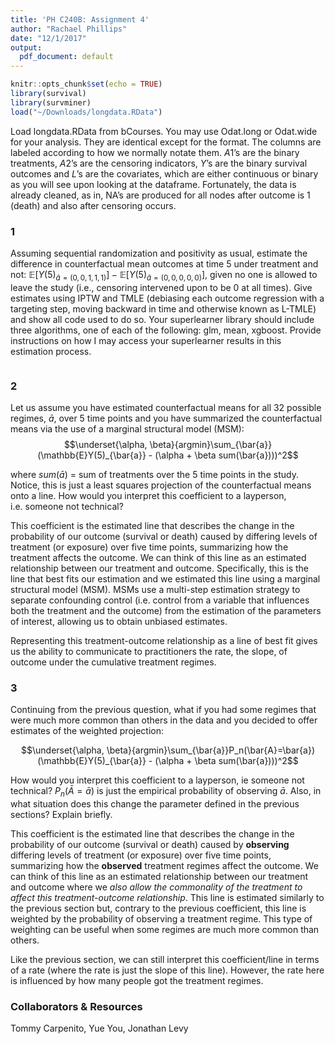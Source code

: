 ```yaml
---
title: 'PH C240B: Assignment 4'
author: "Rachael Phillips"
date: "12/1/2017"
output: 
  pdf_document: default
---
```

```r
knitr::opts_chunk$set(echo = TRUE)
library(survival)
library(survminer)
load("~/Downloads/longdata.RData")
```

Load longdata.RData from bCourses. You may use Odat.long or Odat.wide for your analysis. They are identical except for the format. The columns are labeled according to how we normally notate them. $A1$'s are the binary treatments, $A2$'s are the censoring indicators, $Y$'s are the binary survival outcomes and $L$'s  are the covariates, which are either continuous or binary as you will see upon looking at the dataframe. Fortunately, the data is already cleaned, as in, NA's are produced for all nodes after outcome is 1 (death) and also after censoring occurs.  

### 1

Assuming sequential randomization and positivity as usual, estimate the difference in counterfactual mean outcomes at time 5 under treatment and not: $\mathbb{E}[Y(5)_{\bar{a}=(0,0,1,1,1)}]-\mathbb{E}[Y(5)_{\bar{a}=(0,0,0,0,0)}]$, given no one is allowed to leave the study (i.e., censoring intervened upon to be 0 at all times).  Give estimates using IPTW and TMLE (debiasing each outcome regression with a targeting step, moving backward in time and otherwise known as L-TMLE) and show all code used to do so. Your superlearner library should include three algorithms, one of each of the following: glm, mean, xgboost. Provide instructions on how I may access your superlearner results in this estimation process.

\vspace{.1in}

```r

```

### 2

Let us assume you have estimated counterfactual means for all 32 possible regimes, $\bar{a}$, over 5 time points and you have summarized the counterfactual means via the use of a marginal structural model (MSM): 
$$\underset{\alpha, \beta}{argmin}\sum_{\bar{a}}(\mathbb{E}Y(5)_{\bar{a}} - (\alpha + \beta sum(\bar{a})))^2$$

where $sum(\bar{a})$ = sum of treatments over the 5 time points in the study. Notice, this is just a least squares projection of the counterfactual means onto a line.  How would you interpret this coefficient to a layperson, i.e. someone not technical? 

\vspace{.1in}

This coefficient is the estimated line that describes the change in the probability of our outcome (survival or death) caused by differing levels of treatment (or exposure) over five time points, summarizing how the treatment affects the outcome. We can think of this line as an estimated relationship between our treatment and outcome. Specifically, this is the line that best fits our estimation and we estimated this line using a marginal structural model (MSM). MSMs use a multi-step estimation strategy to separate confounding control (i.e. control from a variable that influences both the treatment and the outcome) from the estimation of the parameters of interest, allowing us to obtain unbiased estimates. 

Representing this treatment-outcome relationship as a line of best fit gives us the ability to communicate to practitioners the rate, the slope, of outcome under the cumulative treatment regimes.

### 3

Continuing from the previous question, what if you had some regimes that were much more common than others in the data and you decided to offer estimates of the weighted projection:

$$\underset{\alpha, \beta}{argmin}\sum_{\bar{a}}P_n(\bar{A}=\bar{a})(\mathbb{E}Y(5)_{\bar{a}} - (\alpha + \beta sum(\bar{a})))^2$$

How would you interpret this coefficient to a layperson, ie someone not technical? $P_n(\bar{A}=\bar{a})$ is just the empirical probability of observing $\bar{a}$. Also, in what situation does this change the parameter defined in the previous sections? Explain briefly.    

\vspace{.1in}

This coefficient is the estimated line that describes the change in the probability of our outcome (survival or death) caused by **observing** differing levels of treatment (or exposure) over five time points, summarizing how the **observed** treatment regimes affect the outcome. We can think of this line as an estimated relationship between our treatment and outcome where we *also allow the commonality of the treatment to affect this treatment-outcome relationship*. This line is estimated similarly to the previous section but, contrary to the previous coefficient, this line is weighted by the probability of observing a treatment regime. This type of weighting can be useful when some regimes are much more common than others.

Like the previous section, we can still interpret this coefficient/line in terms of a rate (where the rate is just the slope of this line). However, the rate here is influenced by how many people got the treatment regimes. 


### Collaborators & Resources

Tommy Carpenito, Yue You, Jonathan Levy